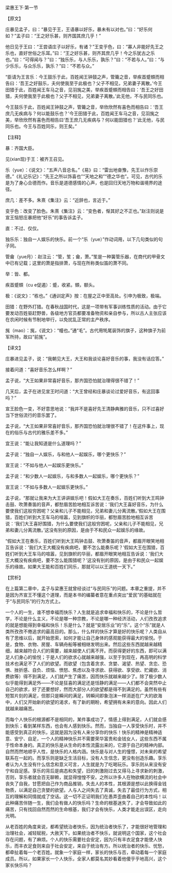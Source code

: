 

梁惠王下·第一节

【原文】

庄暴见孟子，曰：“暴见于王，王语暴以好乐，暴未有以对也。”曰：“好乐何如？”孟子曰：“王之好乐甚，则齐国其庶几乎！”

他日见于王曰：“王尝语庄子以好乐，有诸？”王变乎色，曰：“寡人非能好先王之乐也，直好世俗之乐耳。”曰：“王之好乐甚，则齐其庶几乎！今之乐犹古之乐也。”曰：“可得闻与？”曰：“独乐乐，与人乐乐，孰乐？”曰：“不若与人。”曰：“与少乐乐，与众乐乐，孰乐？”曰：“不若与众。”

“臣请为王言乐：今王鼓乐于此，百姓闻王钟鼓之声，管籥之音，举疾首蹙頞而相告曰：‘吾王之好鼓乐，夫何使我至于此极也？父子不相见，兄弟妻子离散。’今王田猎于此，百姓闻王车马之音，见羽旄之美，举疾首蹙頞而相告曰：‘吾王之好田猎，夫何使我至于此极也？父子不相见，兄弟妻子离散。’此无他，不与民同乐也。

今王鼓乐于此，百姓闻王钟鼓之声，管籥之音，举欣欣然有喜色而相告曰：‘吾王庶几无疾病与？何以能鼓乐也？’今王田猎于此，百姓闻王车马之音，见羽旄之美，举欣欣然有喜色而相告曰‘吾王庶几无疾病与？何以能田猎也？’此无他，与民同乐也。今王与百姓同乐，则王矣。”

【注释】

暴：齐国大臣。

见(xian现)于王：被齐王召见。

乐（yue）：《说文》：“五声八音总名。”《易》曰：“雷出地奋豫，先王以作乐崇德。”《礼记乐记》：“先王之所以饰喜也”“天地之和”“德之华也”。可见，古代的乐是为了身心合德而作。音乐是道德感情的心声，也是回归天地万物和谐境界的途径。

庶几：差不多。朱熹《集注》云：“近辞也，言近于。”

变乎色：改变了脸色。朱熹《集注》云：“变色者，惭其好之不正也。”赵注则说是宣王恼怒庄暴把他“好乐”的事告诉孟子。

直：不过、仅仅。

独乐乐：独自一人娱乐的快乐。前一个“乐（yue）”作动词用，以下几句类似的句子同。

管龠（yue月）：赵注云：“管，笙；龠，萧。”笙是一种簧管乐器，在商代的甲骨文中已有记载；这里的萧是指排萧，与现在所称类似笛的萧不同。

举：皆、都。

疾首蹙頞（cu e促遏）：蹙，收紧。頞，额头。

极：《说文》：“栋也。”《通训定声》按：在屋之正中至高处。引申为极致，极端。

田猎：在野外打猎。在春秋战国时代，这是一项带有军事训练性质的活动。由于它要发动百姓驱赶野兽，各级地方官员都要准备物资和亲自参与，所以古人主张应该在农闲时候有节制地举行，以免扰乱正常的主产秩序。

旄（mao）：旄，《说文》：“幢也。”通“毛”。古代用牦尾装饰的旗子，这种旗子为前军所持，故曰“前旄”。

【译文】

庄暴进见孟子，说：“我朝见大王，大王和我谈论喜好音乐的事，我没有话应答。”

接着问道：“喜好音乐怎么样啊？”

孟子说，“大王如果非常喜好音乐，那齐国恐怕就治理得很不错了！”

几天后，孟子在进见宣王时问道：“大王曾经和庄暴谈论过爱好音乐，有这回事吗？”

宣王脸色一变，不好意思地说：“我并不是喜好先王清静典雅的音乐，只不过喜好当下世俗流行的音乐罢了。

孟子说，“大王如果非常喜好音乐，那齐国恐怕就治理很不错了！在这件事上，现在的俗乐与古代的雅乐差不多。”

宜王说：“能让我知道是什么道理吗？”

孟子说：“独自一人娱乐，与和他人一起娱乐，哪个更快乐？”

宣王说：“不如与他人一起娱乐更快乐。”

孟子说：“和少数人一起娱乐，与和多数人一起娱乐，哪个更快乐？”

宣王说：“不如与多数人一起娱乐更快乐。”

孟子说，“那就让我来为大王讲讲娱乐吧！假如大王在奏乐，百姓们听到大王鸣钟击鼓、吹萧奏笛的音声，都愁眉苦脸地相互诉苦说：‘我们大王喜好音乐，为什么要使我们这般穷困呢？父亲和儿子不能相见，兄弟和妻儿分离流散。’假如大王在围猎，百姓们听到大王车马的喧嚣，见到旗帜的华丽，都愁眉苦脸地相互诉苦说：‘我们大王喜好围猎，为什么要使我们这般穷困呢，父亲和儿子不能相见，兄弟和妻儿分离流散。’这没有别的原因，是由于不和民众一起娱乐的缘故。

“假如大王在奏乐，百姓们听到大王鸣钟击鼓、吹萧奏笛的音声，都眉开眼笑地相互告诉说：‘我们大王大概没有疾病吧，要不怎么能奏乐呢？’假如大王在围猎，百姓们听到大王车马的喧嚣，见到旗帜的华丽，都眉开眼笑地相互告诉说：‘我们大王大概没有疾病吧，要不怎么能围猎呢？’这没有别的原因，是由于和民众一起娱乐的缘故。如果大王能和百姓们同乐，那就可以以王道统一天下。”

【赏析】

在上篇第二章中，孟子与梁惠王就曾经谈过“与民同乐”的问题。本章之重提，并不是因为齐宣王不懂这个道理，而是本书的编纂者意在重点突出“爱民”的基础就在于“与民同乐”的行为方式上。

一个人的一生，谁不想幸福而快乐？人生就是追求幸福和快乐的，不论是什么哲学，不论是什么主义，不论是哪一种宗教，不论是哪一种经济活动，人们孜孜追求的就是想能得到幸福和快乐！乐是什么？就是“安居乐业”的“乐”。这个“乐”就是人类所孜孜不倦追求的最高目的。那么，什么样的快乐才算是好的快乐呢？人类自从有了思维以后，就开始思索，如何才能让自己身体的感观能获得最大的愉悦。于是，食物、衣物、房屋、车辆舟船等被相继发明出来。然后这些东西就越来越精细，越来越符合人们的需要，越来越使人们离不开。而获得更好的东西，即可以满足人们身心的愉悦；于是人们的欲求心就越来越强，以至于到现在，再高明的科学技术也满足不了人们的欲望。而欲望（包含着贪求、贪婪、渴望、热望、贪恋、恐惧、挫折感、自负、烦恼、愤怒、焦虑以及寻求欲、获得欲、享受欲、贮藏欲、消费欲等）得不到满足，人们就产生了痛苦，因而快乐就越来越少了。除了极少数人似乎能得到满足外——不论是狂喜的满足还是恬静的满足——人们都不会突然中止自己的欲求，好了还要想好，然而大部分人的欲望都是得不到满足的。虽然有些有短暂片刻的满足，但那只是瞬间的满足，转瞬间即象泡沫一样消逝在广大的欲海中，人们又开始新的欲望的渴求，有了新的期盼，希望拥有未来的意向。因此人们就越来越痛苦。

而每个人快乐的根源都不是相同的，某件事成功了，情感上得到满足，人们就会感到快乐；看到某样东西，也会有人感到快乐。然而，当独自一人享受快乐时，并不能感受到真正的快乐，这就是因为没有人来分享你的快乐！快乐的精神是精神适意、安宁、自足，一个人的精神快乐并不需要荣华富贵和金钱女人，这些东西不属于性命本身的。真正的快乐是从生命的本性流露出来的，它源于自己的精神内部。自然而然地顺乎人性，是快乐的人格内涵。快乐是与对人生的憧憬，对未来的希望联系在一起的。而享乐则是缺乏生活目标，没有人生信念，更没有创造乐趣。享乐者认为人生没有什么信念和意义可言，人生就是为了吃喝玩乐。享乐则从来没有安宁和自足感。享乐的背后是病态和失望，旧的刺激刚过去又得马上寻求新的刺激，否则，享乐者就会百无聊赖，就显得惶惶不安。之所以许多人在物欲横流的社会中丧失了自我，甘愿把自己作为商品推销，失去人的本性，其根源是想以此换得金钱物质，以满足自己贪婪的欲望。人与人之间失去了真诚，失去了最佳行为方式，相互的理解和同情就成了空话。这一切不正证明我们在愚弄歪曲着自己的本性吗！以此种痛苦伴随一生，我们会有做人的快乐吗？生命的根基迷失了，才会导致如此的痛苦，只有找回自然而然的生命根基，我们才会有快乐，人类才能走出误区，走向光明。

从老百姓的角度来说，都希望统治者快乐，因为统治者快乐了，才能很好地管理和治理社会，减轻赋税，大赦天下。如果统治者不快乐，就说明这个国家，这个社会存在问题，有了麻烦。个人的快乐需要社会安定，因为只有丰衣足食才能使人快乐，而丰衣足食则来自于社会安定，来自于统治有方。所以统治者的快乐、忧愁，都牵扯着每一个老百姓。就象一个家庭一样，家长的快乐与否，牵动着每一个家庭成员。所以，如果家长一个人快乐，全家人都莫名其妙看着他傻乎乎地高兴，这个家长快乐吗？

